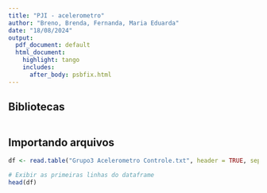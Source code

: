 ```yaml
---
title: "PJI - acelerometro"
author: "Breno, Brenda, Fernanda, Maria Eduarda"
date: "18/08/2024"
output: 
  pdf_document: default
  html_document:
    highlight: tango
    includes:
      after_body: psbfix.html
---
```


## Bibliotecas

```r

```

## Importando arquivos

```r
df <- read.table("Grupo3 Acelerometro Controle.txt", header = TRUE, sep = "\t", stringsAsFactors = FALSE)

# Exibir as primeiras linhas do dataframe
head(df)

```
